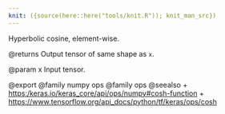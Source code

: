 ```yaml
---
knit: ({source(here::here("tools/knit.R")); knit_man_src})
---
```

Hyperbolic cosine, element-wise.

@returns
    Output tensor of same shape as `x`.

@param x
Input tensor.

@export
@family numpy ops
@family ops
@seealso
+ <https:/keras.io/keras_core/api/ops/numpy#cosh-function>
+ <https://www.tensorflow.org/api_docs/python/tf/keras/ops/cosh>
